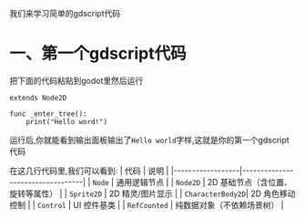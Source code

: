 我们来学习简单的gdscript代码
# 一、第一个gdscript代码
把下面的代码粘贴到godot里然后运行

```gdscript
extends Node2D

func _enter_tree():
	print("Hello word!")
```
运行后,你就能看到输出面板输出了`Hello world`字样,这就是你的第一个gdscript代码

在这几行代码里,我们可以看到:
| 代码 | 说明 |
|------------------|----------------------------------|
| `Node`           | 通用逻辑节点                     |
| `Node2D`         | 2D 基础节点（含位置、旋转等属性） |
| `Sprite2D`       | 2D 精灵/图片显示                |
| `CharacterBody2D`| 2D 角色移动控制                 |
| `Control`        | UI 控件基类                     |
| `RefCounted`     | 纯数据对象（不依赖场景树）       |